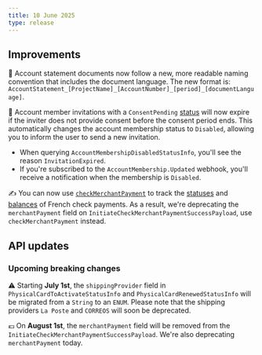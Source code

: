 ```yaml
---
title: 10 June 2025
type: release
---
```


## Improvements

🧭 Account statement documents now follow a new, more readable naming convention that includes the document language. The new format is: 
`AccountStatement_[ProjectName]_[AccountNumber]_[period]_[documentLanguage]`.

👫 Account member invitations with a `ConsentPending` [status](/topics/accounts/memberships/#statuses) will now expire if the inviter does not provide consent before the consent period ends. This automatically changes the account membership status to `Disabled`, allowing you to inform the user to send a new invitation.
- When querying `AccountMembershipDisabledStatusInfo`, you'll see the reason `InvitationExpired`.
- If you're subscribed to the `AccountMembership.Updated` webhook, you'll receive a notification when the membership is `Disabled`.

✍️ You can now use [`checkMerchantPayment`](/topics/merchants/online/checks/guide-initiate) to track the [statuses](/topics/merchants/online/checks/#payments-statuses) and [balances](/topics/merchants/online/checks/#payments-balances) of French check payments. 
As a result, we're deprecating the `merchantPayment` field on `InitiateCheckMerchantPaymentSuccessPayload`, use `checkMerchantPayment` instead.

## API updates

### Upcoming breaking changes
⚠️ Starting **July 1st**, the `shippingProvider` field in `PhysicalCardToActivateStatusInfo` and `PhysicalCardRenewedStatusInfo` will be migrated from a `String` to an `ENUM`. Please note that the shipping providers `La Poste` and `CORREOS` will soon be deprecated. 

💶 On **August 1st**, the `merchantPayment` field will be removed from the `InitiateCheckMerchantPaymentSuccessPayload`. We're also deprecating `merchantPayment` today.